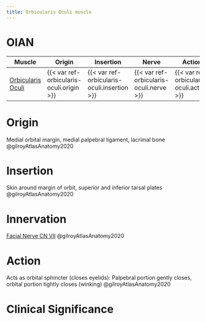 ```yaml
---
title: Orbicularis Oculi muscle
---
```


# OIAN

| Muscle  | Origin | Insertion | Nerve | Action |
|------|--------|-------|----------|--------|
| [Orbicularis Oculi]({{< var ref-orbicularis-oculi.path >}}) | {{< var ref-orbicularis-oculi.origin >}} | {{< var ref-orbicularis-oculi.insertion >}} | {{< var ref-orbicularis-oculi.nerve >}} | {{< var ref-orbicularis-oculi.action >}} |

# Origin {#origin}
Medial orbital margin, medial palpebral ligament, lacrimal bone @gilroyAtlasAnatomy2020

# Insertion {#insertion}
Skin around margin of orbit, superior and inferior tarsal plates @gilroyAtlasAnatomy2020

# Innervation {#innervation}

[Facial Nerve CN VII]({{< var ref-cn7.path >}}) @gilroyAtlasAnatomy2020

# Action {#action}
Acts as orbital sphincter (closes eyelids): Palpebral portion gently closes, orbital portion tightly closes (winking) @gilroyAtlasAnatomy2020

# Clinical Significance